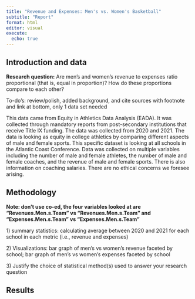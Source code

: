 ```yaml
---
title: "Revenue and Expenses: Men's vs. Women's Basketball"
subtitle: "Report"
format: html
editor: visual
execute:
  echo: true
---
```


## Introduction and data

**Research question:** Are men's and women's revenue to expenses ratio proportional (that is, equal in proportion)? How do these proportions compare to each other?

To-do's: review/polish, added background, and cite sources with footnote and link at bottom, only 1 data set needed

This data came from Equity in Athletics Data Analysis (EADA). It was collected through mandatory reports from post-secondary institutions that receive Title IX funding. The data was collected from 2020 and 2021. The data is looking as equity in college athletics by comparing different aspects of male and female sports. This specific dataset is looking at all schools in the Atlantic Coast Conference. Data was collected on multiple variables including the number of male and female athletes, the number of male and female coaches, and the revenue of male and female sports. There is also information on coaching salaries. There are no ethical concerns we foresee arising.

## Methodology

**Note: don't use co-ed, the four variables looked at are "Revenues.Men.s.Team" vs "Revenues.Men.s.Team" and "Expenses.Men.s.Team" vs "Expenses.Men.s.Team"**

1\) summary statistics: calculating average between 2020 and 2021 for each school in each metric (i.e., revenue and expenses)

2\) Visualizations: bar graph of men's vs women's revenue faceted by school; bar graph of men's vs women's expenses faceted by school

3\) Justify the choice of statistical method(s) used to answer your research question

## Results
